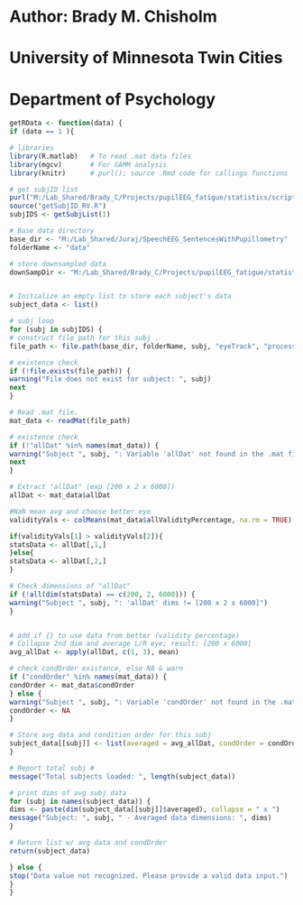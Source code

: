# Author: Brady M. Chisholm
# University of Minnesota Twin Cities
# Department of Psychology
```r
getRData <- function(data) {
if (data == 1 ){

# libraries
library(R.matlab)   # To read .mat data files
library(mgcv)       # For GAMM analysis
library(knitr)      # purl(); source .Rmd code for callings functions   

# get subjID list 
purl("M:/Lab_Shared/Brady_C/Projects/pupilEEG_fatigue/statistics/scripts/getSubjID_RV.Rmd", output = "getSubjID_RV.R")
source("getSubjID_RV.R")
subjIDS <- getSubjList(1)

# Base data directory
base_dir <- "M:/Lab_Shared/Juraj/SpeechEEG_SentencesWithPupillometry"
folderName <- "data" 

# store downsampled data 
downSampDir <- "M:/Lab_Shared/Brady_C/Projects/pupilEEG_fatigue/statistics/scripts/downSampDat"


# Initialize an empty list to store each subject's data
subject_data <- list()

# subj loop 
for (subj in subjIDS) {
# construct file path for this subj .
file_path <- file.path(base_dir, folderName, subj, "eyeTrack", "processed", paste0(subj, "_preprocPupilData.mat"))

# existence check 
if (!file.exists(file_path)) {
warning("File does not exist for subject: ", subj)
next
}

# Read .mat file.
mat_data <- readMat(file_path)

# existence check 
if (!"allDat" %in% names(mat_data)) {
warning("Subject ", subj, ": Variable 'allDat' not found in the .mat file.")
next
}

# Extract "allDat" (exp [200 x 2 x 6000])
allDat <- mat_data$allDat

#NaN mean avg and choose better eye 
validityVals <- colMeans(mat_data$allValidityPercentage, na.rm = TRUE)

if(validityVals[1] > validityVals[2]){
statsData <- allDat[,1,]
}else{
statsData <- allDat[,2,] 
}    

# Check dimensions of "allDat"
if (!all(dim(statsData) == c(200, 2, 6000))) {
warning("Subject ", subj, ": 'allDat' dims != [200 x 2 x 6000]")
}


# add if {} to use data from better (validity percentage)
# Collapse 2nd dim and average L/R eye; result: [200 x 6000]
avg_allDat <- apply(allDat, c(1, 3), mean)

# check condOrder existance, else NA & warn
if ("condOrder" %in% names(mat_data)) {
condOrder <- mat_data$condOrder
} else {
warning("Subject ", subj, ": Variable 'condOrder' not found in the .mat file.")
condOrder <- NA
}

# Store avg data and condition order for this subj 
subject_data[[subj]] <- list(averaged = avg_allDat, condOrder = condOrder)
}

# Report total subj # 
message("Total subjects loaded: ", length(subject_data))

# print dims of avg subj data
for (subj in names(subject_data)) {
dims <- paste(dim(subject_data[[subj]]$averaged), collapse = " x ")
message("Subject: ", subj, " - Averaged data dimensions: ", dims)
}

# Return list w/ avg data and condOrder
return(subject_data)

} else {
stop("Data value not recognized. Please provide a valid data input.")
}
}
```